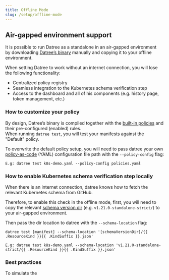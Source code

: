 ```yaml
---
title: Offline Mode
slug: /setup/offline-mode
---
```


## Air-gapped environment support
It is possible to run Datree as a standalone in an air-gapped environment  
by downloading [Datree’s binary](https://github.com/datreeio/datree/releases/latest) manually and copying it to your offline environment.

When setting Datree to work without an internet connection, you will lose the following functionality:
* Centralized policy registry
* Seamless integration to the Kubernetes schema verification step
* Access to the dashboard and all of his components (e.g. history page, token management, etc.)

### How to customize your policy 
By design, Datree’s binary is compiled together with the [built-in policies](https://hub.datree.io/built-in-rules#containers) and their pre-configured (enabled) rules.  
When running `datree test`, you will test your manifests against the "Default" policy.

To overwrite the default policy setup, you will need to pass datree your own [policy-as-code](https://hub.datree.io/setup/policy-as-code#policiesyaml) (YAML) configuration file path with the `--policy-config` flag:
```
E.g: datree test k8s-demo.yaml --policy-config policies.yaml
```

### How to enable Kubernetes schema verification step locally
When there is an internet connection, datree knows how to fetch the relevant Kubernetes schema from GitHub. 

Therefore, to enable this check in the offline mode, first, you will need to copy the relevant [schema version dir](https://github.com/yannh/kubeconform) (e.g. `v1.21.0-standalone-strict/`) to your air-gapped environment.

Then pass the dir location to datree with the `--schema-location` flag:
```terminal
datree test [manifest] --schema-location '[schemaVersionDir]/{{ .ResourceKind }}{{ .KindSuffix }}.json'
```
```
E.g: datree test k8s-demo.yaml --schema-location 'v1.21.0-standalone-strict/{{ .ResourceKind }}{{ .KindSuffix }}.json'
```
### Best practices
To simulate the 
